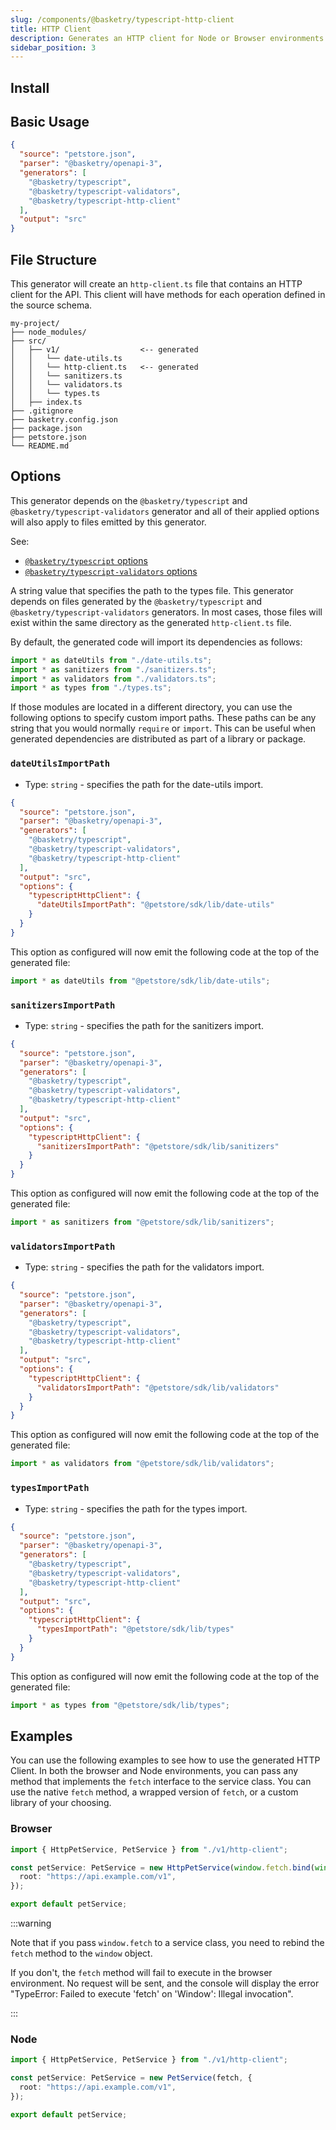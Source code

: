 ```yaml
---
slug: /components/@basketry/typescript-http-client
title: HTTP Client
description: Generates an HTTP client for Node or Browser environments
sidebar_position: 3
---
```



## Install

<Install package="@basketry/typescript-http-client" />

## Basic Usage

```json title="basketry.config.json"
{
  "source": "petstore.json",
  "parser": "@basketry/openapi-3",
  "generators": [
    "@basketry/typescript",
    "@basketry/typescript-validators",
    "@basketry/typescript-http-client"
  ],
  "output": "src"
}
```

## File Structure

This generator will create an `http-client.ts` file that contains an HTTP client for the API. This client will have methods for each operation defined in the source schema.

```
my-project/
├── node_modules/
├── src/
│   ├── v1/                  <-- generated
│   │   └── date-utils.ts
│   │   └── http-client.ts   <-- generated
│   │   └── sanitizers.ts
│   │   └── validators.ts
│   │   └── types.ts
│   ├── index.ts
├── .gitignore
├── basketry.config.json
├── package.json
├── petstore.json
└── README.md
```

## Options

This generator depends on the `@basketry/typescript` and `@basketry/typescript-validators` generator and all of their applied options will also apply to files emitted by this generator.

See:

- [`@basketry/typescript` options](/docs/components/@basketry/typescript#options)
- [`@basketry/typescript-validators` options](/docs/components/@basketry/typescript-validators#options)

A string value that specifies the path to the types file. This generator depends on files generated by the `@basketry/typescript` and `@basketry/typescript-validators` generators. In most cases, those files will exist within the same directory as the generated `http-client.ts` file.

By default, the generated code will import its dependencies as follows:

```typescript title="src/v1/http-client.ts"
import * as dateUtils from "./date-utils.ts";
import * as sanitizers from "./sanitizers.ts";
import * as validators from "./validators.ts";
import * as types from "./types.ts";
```

If those modules are located in a different directory, you can use the following options to specify custom import paths. These paths can be any string that you would normally `require` or `import`. This can be useful when generated dependencies are distributed as part of a library or package.

### `dateUtilsImportPath`

- Type: `string` - specifies the path for the date-utils import.

```json title="basketry.config.json"
{
  "source": "petstore.json",
  "parser": "@basketry/openapi-3",
  "generators": [
    "@basketry/typescript",
    "@basketry/typescript-validators",
    "@basketry/typescript-http-client"
  ],
  "output": "src",
  "options": {
    "typescriptHttpClient": {
      "dateUtilsImportPath": "@petstore/sdk/lib/date-utils"
    }
  }
}
```

This option as configured will now emit the following code at the top of the generated file:

```typescript title="src/v1/http-client.ts"
import * as dateUtils from "@petstore/sdk/lib/date-utils";
```

### `sanitizersImportPath`

- Type: `string` - specifies the path for the sanitizers import.

```json title="basketry.config.json"
{
  "source": "petstore.json",
  "parser": "@basketry/openapi-3",
  "generators": [
    "@basketry/typescript",
    "@basketry/typescript-validators",
    "@basketry/typescript-http-client"
  ],
  "output": "src",
  "options": {
    "typescriptHttpClient": {
      "sanitizersImportPath": "@petstore/sdk/lib/sanitizers"
    }
  }
}
```

This option as configured will now emit the following code at the top of the generated file:

```typescript title="src/v1/http-client.ts"
import * as sanitizers from "@petstore/sdk/lib/sanitizers";
```

### `validatorsImportPath`

- Type: `string` - specifies the path for the validators import.

```json title="basketry.config.json"
{
  "source": "petstore.json",
  "parser": "@basketry/openapi-3",
  "generators": [
    "@basketry/typescript",
    "@basketry/typescript-validators",
    "@basketry/typescript-http-client"
  ],
  "output": "src",
  "options": {
    "typescriptHttpClient": {
      "validatorsImportPath": "@petstore/sdk/lib/validators"
    }
  }
}
```

This option as configured will now emit the following code at the top of the generated file:

```typescript title="src/v1/http-client.ts"
import * as validators from "@petstore/sdk/lib/validators";
```

### `typesImportPath`

- Type: `string` - specifies the path for the types import.

```json title="basketry.config.json"
{
  "source": "petstore.json",
  "parser": "@basketry/openapi-3",
  "generators": [
    "@basketry/typescript",
    "@basketry/typescript-validators",
    "@basketry/typescript-http-client"
  ],
  "output": "src",
  "options": {
    "typescriptHttpClient": {
      "typesImportPath": "@petstore/sdk/lib/types"
    }
  }
}
```

This option as configured will now emit the following code at the top of the generated file:

```typescript title="src/v1/http-client.ts"
import * as types from "@petstore/sdk/lib/types";
```

## Examples

You can use the following examples to see how to use the generated HTTP Client. In both the browser and Node environments, you can pass any method that implements the `fetch` interface to the service class. You can use the native `fetch` method, a wrapped version of `fetch`, or a custom library of your choosing.

### Browser

```typescript title="src/index.ts"
import { HttpPetService, PetService } from "./v1/http-client";

const petService: PetService = new HttpPetService(window.fetch.bind(window), {
  root: "https://api.example.com/v1",
});

export default petService;
```

:::warning

Note that if you pass `window.fetch` to a service class, you need to rebind the `fetch` method to the `window` object.

If you don't, the `fetch` method will fail to execute in the browser environment. No request will be sent, and the console will display the error "TypeError: Failed to execute 'fetch' on 'Window': Illegal invocation".

:::

### Node

```typescript title="src/index.ts"
import { HttpPetService, PetService } from "./v1/http-client";

const petService: PetService = new PetService(fetch, {
  root: "https://api.example.com/v1",
});

export default petService;
```
